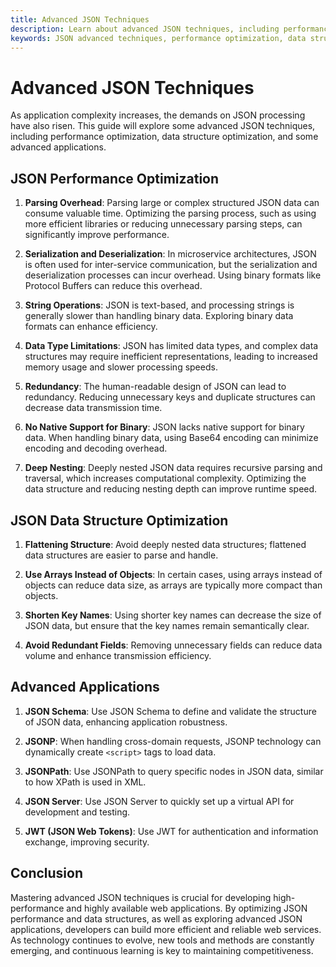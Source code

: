 ```yaml
---
title: Advanced JSON Techniques
description: Learn about advanced JSON techniques, including performance optimization, data structure optimization, and some advanced applications.
keywords: JSON advanced techniques, performance optimization, data structure optimization, applications"
---
```


# Advanced JSON Techniques

As application complexity increases, the demands on JSON processing have also risen. This guide will explore some advanced JSON techniques, including performance optimization, data structure optimization, and some advanced applications.

## JSON Performance Optimization

1. **Parsing Overhead**: Parsing large or complex structured JSON data can consume valuable time. Optimizing the parsing process, such as using more efficient libraries or reducing unnecessary parsing steps, can significantly improve performance.

2. **Serialization and Deserialization**: In microservice architectures, JSON is often used for inter-service communication, but the serialization and deserialization processes can incur overhead. Using binary formats like Protocol Buffers can reduce this overhead.

3. **String Operations**: JSON is text-based, and processing strings is generally slower than handling binary data. Exploring binary data formats can enhance efficiency.

4. **Data Type Limitations**: JSON has limited data types, and complex data structures may require inefficient representations, leading to increased memory usage and slower processing speeds.

5. **Redundancy**: The human-readable design of JSON can lead to redundancy. Reducing unnecessary keys and duplicate structures can decrease data transmission time.

6. **No Native Support for Binary**: JSON lacks native support for binary data. When handling binary data, using Base64 encoding can minimize encoding and decoding overhead.

7. **Deep Nesting**: Deeply nested JSON data requires recursive parsing and traversal, which increases computational complexity. Optimizing the data structure and reducing nesting depth can improve runtime speed.

## JSON Data Structure Optimization

1. **Flattening Structure**: Avoid deeply nested data structures; flattened data structures are easier to parse and handle.

2. **Use Arrays Instead of Objects**: In certain cases, using arrays instead of objects can reduce data size, as arrays are typically more compact than objects.

3. **Shorten Key Names**: Using shorter key names can decrease the size of JSON data, but ensure that the key names remain semantically clear.

4. **Avoid Redundant Fields**: Removing unnecessary fields can reduce data volume and enhance transmission efficiency.

## Advanced Applications

1. **JSON Schema**: Use JSON Schema to define and validate the structure of JSON data, enhancing application robustness.

2. **JSONP**: When handling cross-domain requests, JSONP technology can dynamically create `<script>` tags to load data.

3. **JSONPath**: Use JSONPath to query specific nodes in JSON data, similar to how XPath is used in XML.

4. **JSON Server**: Use JSON Server to quickly set up a virtual API for development and testing.

5. **JWT (JSON Web Tokens)**: Use JWT for authentication and information exchange, improving security.

## Conclusion

Mastering advanced JSON techniques is crucial for developing high-performance and highly available web applications. By optimizing JSON performance and data structures, as well as exploring advanced JSON applications, developers can build more efficient and reliable web services. As technology continues to evolve, new tools and methods are constantly emerging, and continuous learning is key to maintaining competitiveness.